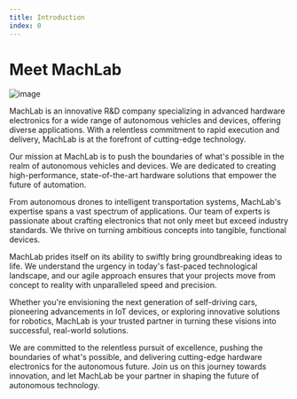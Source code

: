 ```yaml
---
title: Introduction
index: 0
---
```


# Meet MachLab

![image](apps/landing/public/images/MachLabIntro.jpg)

MachLab is an innovative R&D company specializing in advanced hardware electronics for a wide range of autonomous vehicles and devices, offering diverse applications. With a relentless commitment to rapid execution and delivery, MachLab is at the forefront of cutting-edge technology.

Our mission at MachLab is to push the boundaries of what's possible in the realm of autonomous vehicles and devices. We are dedicated to creating high-performance, state-of-the-art hardware solutions that empower the future of automation.

From autonomous drones to intelligent transportation systems, MachLab's expertise spans a vast spectrum of applications. Our team of experts is passionate about crafting electronics that not only meet but exceed industry standards. We thrive on turning ambitious concepts into tangible, functional devices.

MachLab prides itself on its ability to swiftly bring groundbreaking ideas to life. We understand the urgency in today's fast-paced technological landscape, and our agile approach ensures that your projects move from concept to reality with unparalleled speed and precision.

Whether you're envisioning the next generation of self-driving cars, pioneering advancements in IoT devices, or exploring innovative solutions for robotics, MachLab is your trusted partner in turning these visions into successful, real-world solutions.

We are committed to the relentless pursuit of excellence, pushing the boundaries of what's possible, and delivering cutting-edge hardware electronics for the autonomous future. Join us on this journey towards innovation, and let MachLab be your partner in shaping the future of autonomous technology.

<Notice
	type="note"
	text="MachLab is working tirelessly to deliver top-notch electronics, these docs demonstrate our progress. Shop our [tech](https://shop.machlab.co/) to see our latest releases!"
/>
